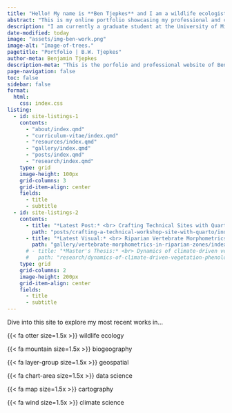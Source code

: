 ---
title: "Hello! My name is **Ben Tjepkes** and I am a wildlife ecologist and data-driven geographer."
abstract: "This is my online portfolio showcasing my professional and creative projects."
description: "I am currently a graduate student at the University of Missouri in the Department of Geography where I use a variety of data science and geospatial tools to conduct research in wildlife ecology and biogeography."
date-modified: today
image: "assets/img-ben-work.png"
image-alt: "Image-of-trees."
pagetitle: "Portfolio | B.W. Tjepkes"
author-meta: Benjamin Tjepkes
description-meta: "This is the porfolio and professional website of Benjamin Tjepkes."
page-navigation: false
toc: false
sidebar: false
format:
  html:
    css: index.css
listing:
  - id: site-listings-1
    contents:
      - "about/index.qmd"
      - "curriculum-vitae/index.qmd"
      - "resources/index.qmd"
      - "gallery/index.qmd"
      - "posts/index.qmd"
      - "research/index.qmd"
    type: grid
    image-height: 100px
    grid-columns: 3
    grid-item-align: center
    fields:
      - title
      - subtitle
  - id: site-listings-2
    contents:
      - title: "*Latest Post:* <br> Crafting Technical Sites with Quarto"
        path: "posts/crafting-a-technical-workshop-site-with-quarto/index.qmd"
      - title: "*Latest Visual:* <br> Riparian Vertebrate Morphometrics"
        path: "gallery/vertebrate-morphometrics-in-riparian-zones/index.qmd"
      # - title: "*Master's Thesis:* <br> Dynamics of climate-driven vegetation phenology and associated avian response"
      #   path: "research/dynamics-of-climate-driven-vegetation-phenology-and-associated-avian-response-across-the-chf/index.qmd"
    type: grid
    grid-columns: 2
    image-height: 200px
    grid-item-align: center
    fields:
      - title
      - subtitle
---

::: {#intro-section .column-page}

::: {#intro-section-text}
Dive into this site to explore my most recent works in...
:::

::: container
::: item
{{< fa otter size=1.5x >}} wildlife ecology
:::

::: item
{{< fa mountain size=1.5x >}} biogeography
:::

::: item
{{< fa layer-group size=1.5x >}} geospatial
:::

::: item
{{< fa chart-area size=1.5x >}} data science
:::

::: item
{{< fa map size=1.5x >}} cartography
:::

::: item
{{< fa wind size=1.5x >}} climate science
:::
:::
:::

::: {#site-listings-1 .column-page}
:::

::: {#site-listings-2 .column-page .index-latest}
:::

